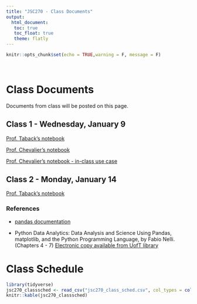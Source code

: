 ```yaml
---
title: "JSC270 - Class Documents"
output: 
  html_document:
   toc: true
   toc_float: true
   theme: flatly
---
```


```r
knitr::opts_chunk$set(echo = TRUE,warning = F, message = F)
```

<br>


# Class Documents

Documents from class will be posted on this page.

## Class 1 - Wednesday, January 9

[Prof. Taback's notebook](https://github.com/JSC270/JSC270.github.io/blob/master/notebooks/class1/Class1.ipynb)

[Prof. Chevalier's notebook](https://github.com/JSC270/JSC270.github.io/blob/master/notebooks/class1/Class1-Part2.ipynb)

[Prof. Chevalier's notebook - in-class use case](https://github.com/JSC270/JSC270.github.io/blob/master/notebooks/class1/Class1-EDA_OkCupid.ipynb)

## Class 2 - Monday, January 14

[Prof. Taback's notebook](https://github.com/JSC270/JSC270.github.io/blob/master/notebooks/class2/lecture2_slides-posted.ipynb)

### References

- [pandas documentation](http://pandas.pydata.org/pandas-docs/stable/)

- Python Data Analytics: Data Analysis and Science Using Pandas, matplotlib, and the Python Programming Language, by Fabio Nelli. (Chapters 4 - 7) [Electronic copy available from UofT library](http://go.utlib.ca/cat/10190695)


# Class Schedule

```r
library(tidyverse)
jsc270_classsched <- read_csv("jsc270_class_sched.csv", col_types = cols(Week = col_character()), na = "null")
knitr::kable(jsc270_classsched)
```

